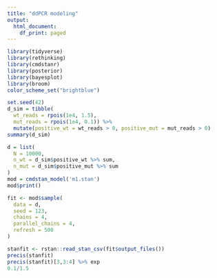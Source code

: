 ```yaml
---
title: "ddPCR modeling"
output:
  html_document:
    df_print: paged
---
```


```r
library(tidyverse)
library(rethinking)
library(cmdstanr)
library(posterior)
library(bayesplot)
library(broom)
color_scheme_set("brightblue")

```

```r
set.seed(42)
d_sim = tibble(
  wt_reads = rpois(1e4, 1.5),
  mut_reads = rpois(1e4, 0.1)) %>% 
  mutate(positive_wt = wt_reads > 0, positive_mut = mut_reads > 0)
summary(d_sim)

d = list(
  N = 10000,
  n_wt = d_sim$positive_wt %>% sum,
  n_mut = d_sim$positive_mut %>% sum
)
mod = cmdstan_model('m1.stan')
mod$print()

fit <- mod$sample(
  data = d, 
  seed = 123, 
  chains = 4, 
  parallel_chains = 4,
  refresh = 500
)
```
```r
stanfit <- rstan::read_stan_csv(fit$output_files())
precis(stanfit)
precis(stanfit)[3,3:4] %>% exp
0.1/1.5
```



